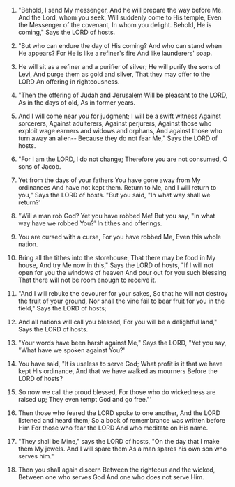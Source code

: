 
1. "Behold, I send My messenger, And he will prepare the way before Me. And the Lord, whom you seek, Will suddenly come to His temple, Even the Messenger of the covenant, In whom you delight. Behold, He is coming," Says the LORD of hosts.

2. "But who can endure the day of His coming? And who can stand when He appears? For He is like a refiner's fire And like launderers' soap.

3. He will sit as a refiner and a purifier of silver; He will purify the sons of Levi, And purge them as gold and silver, That they may offer to the LORD An offering in righteousness.

4. "Then the offering of Judah and Jerusalem Will be pleasant to the LORD, As in the days of old, As in former years.

5. And I will come near you for judgment; I will be a swift witness Against sorcerers, Against adulterers, Against perjurers, Against those who exploit wage earners and widows and orphans, And against those who turn away an alien-- Because they do not fear Me," Says the LORD of hosts.

6. "For I am the LORD, I do not change; Therefore you are not consumed, O sons of Jacob.

7. Yet from the days of your fathers You have gone away from My ordinances And have not kept them. Return to Me, and I will return to you," Says the LORD of hosts. "But you said, "In what way shall we return?'

8. "Will a man rob God? Yet you have robbed Me! But you say, "In what way have we robbed You?' In tithes and offerings.

9. You are cursed with a curse, For you have robbed Me, Even this whole nation.

10. Bring all the tithes into the storehouse, That there may be food in My house, And try Me now in this," Says the LORD of hosts, "If I will not open for you the windows of heaven And pour out for you such blessing That there will not be room enough to receive it.

11. "And I will rebuke the devourer for your sakes, So that he will not destroy the fruit of your ground, Nor shall the vine fail to bear fruit for you in the field," Says the LORD of hosts;

12. And all nations will call you blessed, For you will be a delightful land," Says the LORD of hosts.

13. "Your words have been harsh against Me," Says the LORD, "Yet you say, "What have we spoken against You?'

14. You have said, "It is useless to serve God; What profit is it that we have kept His ordinance, And that we have walked as mourners Before the LORD of hosts?

15. So now we call the proud blessed, For those who do wickedness are raised up; They even tempt God and go free."'

16. Then those who feared the LORD spoke to one another, And the LORD listened and heard them; So a book of remembrance was written before Him For those who fear the LORD And who meditate on His name.

17. "They shall be Mine," says the LORD of hosts, "On the day that I make them My jewels. And I will spare them As a man spares his own son who serves him."

18. Then you shall again discern Between the righteous and the wicked, Between one who serves God And one who does not serve Him.


